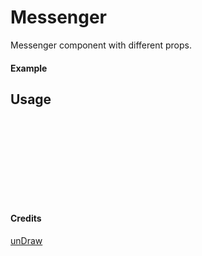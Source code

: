 
<Meta of={Messenger} title="unDraw/Messenger" />

# Messenger

Messenger component with different props.

#### Example

<Canvas of={Messenger.Primary} />

## Usage

```ts
import { Messenger } from "yadl-ui";

const Example = () => {
  return (
      <Messenger />
  );
};

export default Example;
```

#### Credits
[unDraw](https://undraw.co/illustrations)
